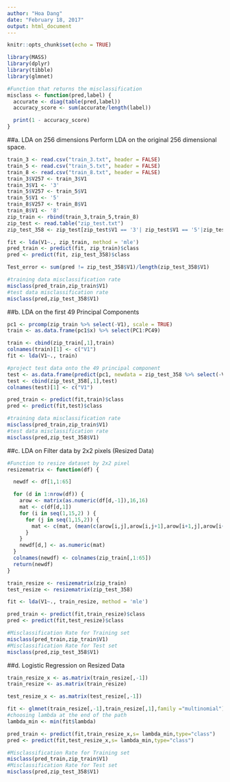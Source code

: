 ```yaml
---
author: "Hoa Dang"
date: "February 18, 2017"
output: html_document
---
```


```r
knitr::opts_chunk$set(echo = TRUE)
```

```r
library(MASS)
library(dplyr)
library(tibble)
library(glmnet)
```


```r
#Function that returns the misclassification
misclass <- function(pred,label) {
  accurate <- diag(table(pred,label))
  accuracy_score <- sum(accurate/length(label))

  print(1 - accuracy_score)
}
```

##a. LDA on 256 dimensions
Perform LDA on the original 256 dimensional space.
```r
train_3 <- read.csv("train_3.txt", header = FALSE)
train_5 <- read.csv("train_5.txt", header = FALSE)
train_8 <- read.csv("train_8.txt", header = FALSE)
train_3$V257 <- train_3$V1 
train_3$V1 <- '3'
train_5$V257 <- train_5$V1 
train_5$V1 <- '5'
train_8$V257 <- train_8$V1 
train_8$V1 <- '8'
zip_train <- rbind(train_3,train_5,train_8)
zip_test <- read.table("zip_test.txt")
zip_test_358 <- zip_test[zip_test$V1 == '3'| zip_test$V1 == '5'|zip_test$V1 == '8' ,]

```

```r
fit <- lda(V1~., zip_train, method = 'mle')
pred_train <- predict(fit, zip_train)$class
pred <- predict(fit, zip_test_358)$class

Test_error <- sum(pred != zip_test_358$V1)/length(zip_test_358$V1)

#training data misclassification rate
misclass(pred_train,zip_train$V1)
#test data misclassification rate
misclass(pred,zip_test_358$V1)
```

##b. LDA on the first 49 Principal Components
```r
pc1 <- prcomp(zip_train %>% select(-V1), scale = TRUE)
train <- as.data.frame(pc1$x) %>% select(PC1:PC49)

train <- cbind(zip_train[,1],train)
colnames(train)[1] <- c("V1")
fit <- lda(V1~., train)

#project test data onto the 49 principal component
test <- as.data.frame(predict(pc1, newdata = zip_test_358 %>% select(-V1))) %>% select(PC1:PC49)
test <- cbind(zip_test_358[,1],test)
colnames(test)[1] <- c("V1")

```

```r
pred_train <- predict(fit,train)$class
pred <- predict(fit,test)$class

#training data misclassification rate
misclass(pred_train,zip_train$V1)
#test data misclassification rate
misclass(pred,zip_test_358$V1)
```

##c. LDA on Filter data by 2x2 pixels (Resized Data)
```r
#Function to resize dataset by 2x2 pixel
resizematrix <- function(df) {

  newdf <- df[1,1:65]

  for (d in 1:nrow(df)) {
    arow <- matrix(as.numeric(df[d,-1]),16,16)
    mat <- c(df[d,1])
    for (i in seq(1,15,2) ) {
      for (j in seq(1,15,2)) {
        mat <- c(mat, (mean(c(arow[i,j],arow[i,j+1],arow[i+1,j],arow[i+1,j+1]))))
      }
    }
    newdf[d,] <- as.numeric(mat)
  }
  colnames(newdf) <- colnames(zip_train[,1:65])
  return(newdf)
}

```

```r
train_resize <- resizematrix(zip_train)
test_resize <- resizematrix(zip_test_358)

fit <- lda(V1~., train_resize, method = 'mle')

pred_train <- predict(fit,train_resize)$class
pred <- predict(fit,test_resize)$class

#Misclassification Rate for Training set
misclass(pred_train,zip_train$V1)
#Misclassification Rate for Test set
misclass(pred,zip_test_358$V1)
```

##d. Logistic Regression on Resized Data
```r
train_resize_x <- as.matrix(train_resize[,-1])
train_resize <- as.matrix(train_resize)

test_resize_x <- as.matrix(test_resize[,-1])

fit <- glmnet(train_resize[,-1],train_resize[,1],family ="multinomial")
#choosing lambda at the end of the path
lambda_min <- min(fit$lambda)

pred_train <- predict(fit,train_resize_x,s= lambda_min,type="class")
pred <- predict(fit,test_resize_x,s= lambda_min,type="class")

#Misclassification Rate for Training set
misclass(pred_train,zip_train$V1)
#Misclassification Rate for Test set
misclass(pred,zip_test_358$V1)

```

